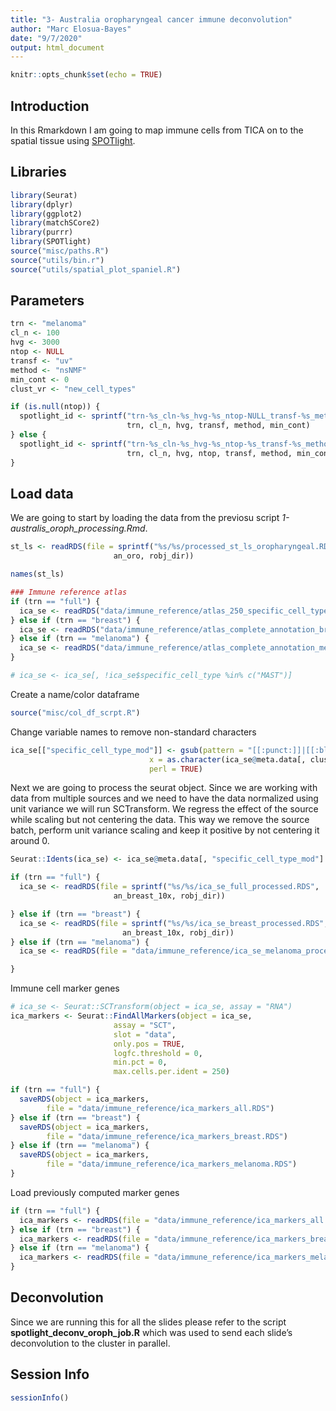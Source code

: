 ```yaml
---
title: "3- Australia oropharyngeal cancer immune deconvolution"
author: "Marc Elosua-Bayes"
date: "9/7/2020"
output: html_document
---
```


```r
knitr::opts_chunk$set(echo = TRUE)
```

## Introduction
In this Rmarkdown I am going to map immune cells from TICA on to the spatial tissue using [SPOTlight](https://github.com/MarcElosua/SPOTlight).

## Libraries
```r
library(Seurat)
library(dplyr)
library(ggplot2)
library(matchSCore2)
library(purrr)
library(SPOTlight)
source("misc/paths.R")
source("utils/bin.r")
source("utils/spatial_plot_spaniel.R")
```

## Parameters
```r
trn <- "melanoma"
cl_n <- 100
hvg <- 3000
ntop <- NULL
transf <- "uv"
method <- "nsNMF"
min_cont <- 0
clust_vr <- "new_cell_types"

if (is.null(ntop)) {
  spotlight_id <- sprintf("trn-%s_cln-%s_hvg-%s_ntop-NULL_transf-%s_method-%s_mincont-%s",
                          trn, cl_n, hvg, transf, method, min_cont)
} else {
  spotlight_id <- sprintf("trn-%s_cln-%s_hvg-%s_ntop-%s_transf-%s_method-%s_mincont-%s",
                          trn, cl_n, hvg, ntop, transf, method, min_cont)
}
```

## Load data
We are going to start by loading the data from the previosu script *1-australis_oroph_processing.Rmd*.

```r
st_ls <- readRDS(file = sprintf("%s/%s/processed_st_ls_oropharyngeal.RDS",
                       an_oro, robj_dir))

names(st_ls)

### Immune reference atlas
if (trn == "full") {
  ica_se <- readRDS("data/immune_reference/atlas_250_specific_cell_type.rds")
} else if (trn == "breast") {
  ica_se <- readRDS("data/immune_reference/atlas_complete_annotation_breast.rds")
} else if (trn == "melanoma") {
  ica_se <- readRDS("data/immune_reference/atlas_complete_annotation_melanoma.rds")
}

# ica_se <- ica_se[, !ica_se$specific_cell_type %in% c("MAST")]

```

Create a name/color dataframe
```r
source("misc/col_df_scrpt.R")
```

Change variable names to remove non-standard characters
```r
ica_se[["specific_cell_type_mod"]] <- gsub(pattern = "[[:punct:]]|[[:blank:]]", ".",
                               x = as.character(ica_se@meta.data[, clust_vr]), 
                               perl = TRUE)
```

Next we are going to process the seurat object. Since we are working with data from multiple sources and we need to have the data normalized using unit variance we will run SCTransform. We regress the effect of the source while scaling but not centering the data. This way we remove the source batch, perform unit variance scaling and keep it positive by not centering it around 0.
```r
Seurat::Idents(ica_se) <- ica_se@meta.data[, "specific_cell_type_mod"]

if (trn == "full") {
  ica_se <- readRDS(file = sprintf("%s/%s/ica_se_full_processed.RDS",
                       an_breast_10x, robj_dir))

} else if (trn == "breast") {
  ica_se <- readRDS(file = sprintf("%s/%s/ica_se_breast_processed.RDS",
                         an_breast_10x, robj_dir))
} else if (trn == "melanoma") {
  ica_se <- readRDS(file = "data/immune_reference/ica_se_melanoma_processed.RDS")

}
```

Immune cell marker genes
```r
# ica_se <- Seurat::SCTransform(object = ica_se, assay = "RNA")
ica_markers <- Seurat::FindAllMarkers(object = ica_se,
                       assay = "SCT",
                       slot = "data",
                       only.pos = TRUE,
                       logfc.threshold = 0,
                       min.pct = 0,
                       max.cells.per.ident = 250)

if (trn == "full") {
  saveRDS(object = ica_markers,
        file = "data/immune_reference/ica_markers_all.RDS")
} else if (trn == "breast") {
  saveRDS(object = ica_markers,
        file = "data/immune_reference/ica_markers_breast.RDS")
} else if (trn == "melanoma") {
  saveRDS(object = ica_markers,
        file = "data/immune_reference/ica_markers_melanoma.RDS")
}
```

Load previously computed marker genes
```r
if (trn == "full") {
  ica_markers <- readRDS(file = "data/immune_reference/ica_markers_all.RDS")
} else if (trn == "breast") {
  ica_markers <- readRDS(file = "data/immune_reference/ica_markers_breast.RDS")
} else if (trn == "melanoma") {
  ica_markers <- readRDS(file = "data/immune_reference/ica_markers_melanoma.RDS")
}
```

## Deconvolution
Since we are running this for all the slides please refer to the script **spotlight_deconv_oroph_job.R** which was used to send each slide's deconvolution to the cluster in parallel.

## Session Info
```r
sessionInfo()
```
